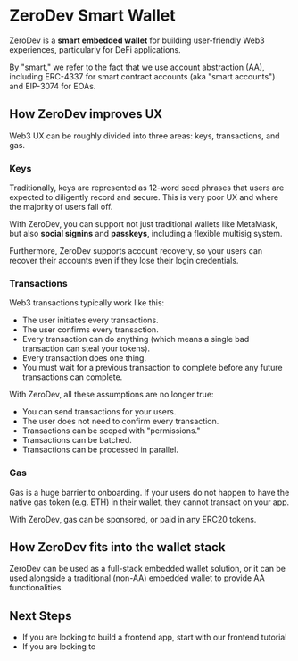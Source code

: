# ZeroDev Smart Wallet

ZeroDev is a **smart embedded wallet** for building user-friendly Web3 experiences, particularly for DeFi applications.

By "smart," we refer to the fact that we use account abstraction (AA), including ERC-4337 for smart contract accounts (aka "smart accounts") and EIP-3074 for EOAs.

## How ZeroDev improves UX

Web3 UX can be roughly divided into three areas: keys, transactions, and gas.

### Keys

Traditionally, keys are represented as 12-word seed phrases that users are expected to diligently record and secure.  This is very poor UX and where the majority of users fall off.

With ZeroDev, you can support not just traditional wallets like MetaMask, but also **social signins** and **passkeys**, including a flexible multisig system.

Furthermore, ZeroDev supports account recovery, so your users can recover their accounts even if they lose their login credentials.

### Transactions

Web3 transactions typically work like this:

- The user initiates every transactions.
- The user confirms every transaction.
- Every transaction can do anything (which means a single bad transaction can steal your tokens).
- Every transaction does one thing.
- You must wait for a previous transaction to complete before any future transactions can complete.

With ZeroDev, all these assumptions are no longer true:

- You can send transactions for your users.
- The user does not need to confirm every transaction.
- Transactions can be scoped with "permissions."
- Transactions can be batched.
- Transactions can be processed in parallel.

### Gas

Gas is a huge barrier to onboarding.  If your users do not happen to have the native gas token (e.g. ETH) in their wallet, they cannot transact on your app.

With ZeroDev, gas can be sponsored, or paid in any ERC20 tokens.

## How ZeroDev fits into the wallet stack

ZeroDev can be used as a full-stack embedded wallet solution, or it can be used alongside a traditional (non-AA) embedded wallet to provide AA functionalities.

## Next Steps

- If you are looking to build a frontend app, start with our frontend tutorial
- If you are looking to 
